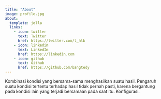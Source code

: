 ```yaml
---
title: "About"
image: profile.jpg
about:
  template: jolla
  links:
    - icon: twitter
      text: Twitter
      href: https://twitter.com/t_hlb
    - icon: linkedin
      text: LinkedIn
      href: https://linkedin.com
    - icon: github
      text: Github
      href: https://github.com/bangtedy
---
```


Kombinasi kondisi yang bersama-sama menghasilkan suatu hasil. Pengaruh suatu kondisi tertentu terhadap hasil tidak pernah pasti, karena bergantung pada kondisi lain yang terjadi bersamaan pada saat itu. Konfigurasi.
